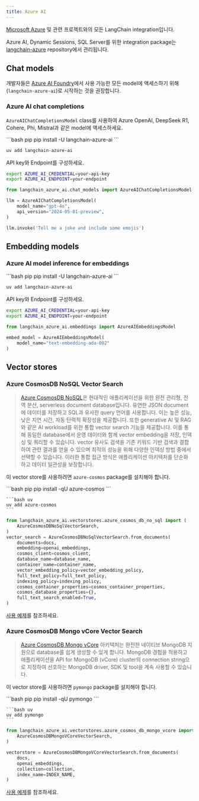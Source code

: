 ```yaml
---
title: Azure AI
---
```


[Microsoft Azure](https://azure.microsoft.com/) 및 관련 프로젝트와의 모든 LangChain integration입니다.

Azure AI, Dynamic Sessions, SQL Server를 위한 integration package는
[langchain-azure](https://github.com/langchain-ai/langchain-azure) repository에서 관리됩니다.

## Chat models

개발자들은 [Azure AI Foundry](https://learn.microsoft.com/en-us/azure/ai-studio/how-to/model-catalog-overview)에서 사용 가능한 모든 model에 액세스하기 위해 (`langchain-azure-ai`)로 시작하는 것을 권장합니다.

### Azure AI chat completions

`AzureAIChatCompletionsModel` class를 사용하여 Azure OpenAI, DeepSeek R1, Cohere, Phi, Mistral과 같은 model에 액세스하세요.

<CodeGroup>
```bash pip
pip install -U langchain-azure-ai
```

```bash uv
uv add langchain-azure-ai
```
</CodeGroup>

API key와 Endpoint를 구성하세요.

```bash
export AZURE_AI_CREDENTIAL=your-api-key
export AZURE_AI_ENDPOINT=your-endpoint
```

```python
from langchain_azure_ai.chat_models import AzureAIChatCompletionsModel

llm = AzureAIChatCompletionsModel(
    model_name="gpt-4o",
    api_version="2024-05-01-preview",
)

llm.invoke('Tell me a joke and include some emojis')
```

## Embedding models

### Azure AI model inference for embeddings

<CodeGroup>
```bash pip
pip install -U langchain-azure-ai
```

```bash uv
uv add langchain-azure-ai
```
</CodeGroup>

API key와 Endpoint를 구성하세요.

```bash
export AZURE_AI_CREDENTIAL=your-api-key
export AZURE_AI_ENDPOINT=your-endpoint
```

```python
from langchain_azure_ai.embeddings import AzureAIEmbeddingsModel

embed_model = AzureAIEmbeddingsModel(
    model_name="text-embedding-ada-002"
)
```

## Vector stores

### Azure CosmosDB NoSQL Vector Search

> [Azure CosmosDB NoSQL](https://azure.microsoft.com/en-us/products/cosmos-db/)은 현대적인 애플리케이션을 위한 완전 관리형,
> 전역 분산, serverless document database입니다. 유연한
> JSON document에 데이터를 저장하고 SQL과 유사한 query 언어를 사용합니다. 이는 높은 성능, 낮은 지연 시간, 자동
> 탄력적 확장성을 제공합니다. 또한 generative AI 및 RAG와 같은 AI workload를 위한
> 통합 vector search 기능을 제공합니다. 이를 통해 동일한 database에서 운영 데이터와 함께
> vector embedding을 저장, 인덱싱 및 쿼리할 수 있습니다. vector 유사도 검색을
> 기존 키워드 기반 검색과 결합하여 관련 결과를 얻을 수 있으며 최적의 성능을 위해 다양한 인덱싱 방법 중에서 선택할 수 있습니다.
> 이러한 통합 접근 방식은 애플리케이션 아키텍처를 단순화하고 데이터 일관성을 보장합니다.

이 vector store를 사용하려면 `azure-cosmos` package를 설치해야 합니다.

<CodeGroup>
    ```bash pip
    pip install -qU azure-cosmos
    ```

    ```bash uv
    uv add azure-cosmos
    ```
</CodeGroup>

```python
from langchain_azure_ai.vectorstores.azure_cosmos_db_no_sql import (
    AzureCosmosDBNoSqlVectorSearch,
)
vector_search = AzureCosmosDBNoSqlVectorSearch.from_documents(
    documents=docs,
    embedding=openai_embeddings,
    cosmos_client=cosmos_client,
    database_name=database_name,
    container_name=container_name,
    vector_embedding_policy=vector_embedding_policy,
    full_text_policy=full_text_policy,
    indexing_policy=indexing_policy,
    cosmos_container_properties=cosmos_container_properties,
    cosmos_database_properties={},
    full_text_search_enabled=True,
)
```

[사용 예제](/oss/integrations/vectorstores/azure_cosmos_db_no_sql)를 참조하세요.


### Azure CosmosDB Mongo vCore Vector Search

> [Azure CosmosDB Mongo vCore](https://learn.microsoft.com/en-us/azure/cosmos-db/mongodb/vcore/) 아키텍처는
완전한 네이티브 MongoDB 지원으로 database를 쉽게 생성할 수 있게 합니다. MongoDB 경험을 적용하고
애플리케이션을 API for MongoDB (vCore) cluster의 connection string으로 지정하여 선호하는 MongoDB driver, SDK 및 tool을 계속 사용할 수 있습니다.

이 vector store를 사용하려면 `pymongo` package를 설치해야 합니다.

<CodeGroup>
    ```bash pip
    pip install -qU pymongo
    ```

    ```bash uv
    uv add pymongo
    ```
</CodeGroup>

```python
from langchain_azure_ai.vectorstores.azure_cosmos_db_mongo_vcore import (
    AzureCosmosDBMongoVCoreVectorSearch,
)

vectorstore = AzureCosmosDBMongoVCoreVectorSearch.from_documents(
    docs,
    openai_embeddings,
    collection=collection,
    index_name=INDEX_NAME,
)
```

[사용 예제](/oss/integrations/vectorstores/azure_cosmos_db_mongo_vcore)를 참조하세요.